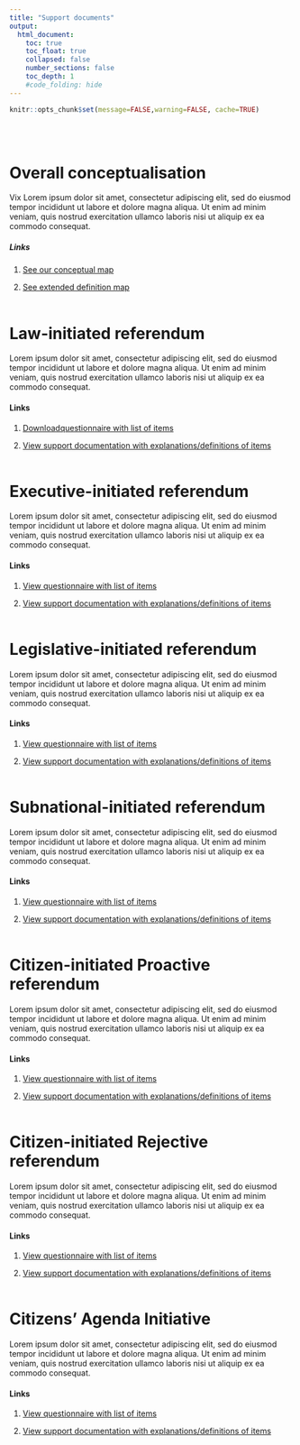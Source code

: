 ```yaml
---
title: "Support documents"
output:
  html_document:
    toc: true
    toc_float: true
    collapsed: false
    number_sections: false
    toc_depth: 1
    #code_folding: hide
---
```


```r
knitr::opts_chunk$set(message=FALSE,warning=FALSE, cache=TRUE)
```
<br/><br/>

# Overall conceptualisation
Vix Lorem ipsum dolor sit amet, consectetur adipiscing elit, sed do eiusmod tempor incididunt ut labore et dolore magna aliqua. Ut enim ad minim veniam, quis nostrud exercitation ullamco laboris nisi ut aliquip ex ea commodo consequat.

##### Links
1. [See our conceptual map](https://fmendez72.github.io/lidd/Liddpages/ConceptualMap.html)

2. [See extended definition map](https://fmendez72.github.io/lidd/Liddpages/ConceptualMap.html)
<br/><br/>

# Law-initiated referendum
Lorem ipsum dolor sit amet, consectetur adipiscing elit, sed do eiusmod tempor incididunt ut labore et dolore magna aliqua. Ut enim ad minim veniam, quis nostrud exercitation ullamco laboris nisi ut aliquip ex ea commodo consequat.

#### Links
1. [Downloadquestionnaire with list of items](https://fmendez72.github.io/lidd/Liddpages/ConceptualMap.html)

2. <a href="https://fmendez72.github.io/lidd/Liddpages/lawInitiatedDefinitions.html" target="_blank">View support documentation with explanations/definitions of items</a>
<br/><br/>

# Executive-initiated referendum
Lorem ipsum dolor sit amet, consectetur adipiscing elit, sed do eiusmod tempor incididunt ut labore et dolore magna aliqua. Ut enim ad minim veniam, quis nostrud exercitation ullamco laboris nisi ut aliquip ex ea commodo consequat.

#### Links
1. [View questionnaire with list of items](https://fmendez72.github.io/lidd/Liddpages/ConceptualMap.html)

2. <a href="https://fmendez72.github.io/lidd/Liddpages/lawInitiatedDefinitions.html" target="_blank">View support documentation with explanations/definitions of items</a>
<br/><br/>

# Legislative-initiated referendum
Lorem ipsum dolor sit amet, consectetur adipiscing elit, sed do eiusmod tempor incididunt ut labore et dolore magna aliqua. Ut enim ad minim veniam, quis nostrud exercitation ullamco laboris nisi ut aliquip ex ea commodo consequat.

#### Links
1. [View questionnaire with list of items](https://fmendez72.github.io/lidd/Liddpages/ConceptualMap.html)

2. <a href="https://fmendez72.github.io/lidd/Liddpages/lawInitiatedDefinitions.html" target="_blank">View support documentation with explanations/definitions of items</a>
<br/><br/>

# Subnational-initiated referendum
Lorem ipsum dolor sit amet, consectetur adipiscing elit, sed do eiusmod tempor incididunt ut labore et dolore magna aliqua. Ut enim ad minim veniam, quis nostrud exercitation ullamco laboris nisi ut aliquip ex ea commodo consequat.

#### Links
1. [View questionnaire with list of items](https://fmendez72.github.io/lidd/Liddpages/ConceptualMap.html)

2. <a href="https://fmendez72.github.io/lidd/Liddpages/lawInitiatedDefinitions.html" target="_blank">View support documentation with explanations/definitions of items</a>
<br/><br/>


# Citizen-initiated Proactive referendum
Lorem ipsum dolor sit amet, consectetur adipiscing elit, sed do eiusmod tempor incididunt ut labore et dolore magna aliqua. Ut enim ad minim veniam, quis nostrud exercitation ullamco laboris nisi ut aliquip ex ea commodo consequat.

#### Links
1. [View questionnaire with list of items](https://fmendez72.github.io/lidd/Liddpages/ConceptualMap.html)

2. <a href="https://fmendez72.github.io/lidd/Liddpages/lawInitiatedDefinitions.html" target="_blank">View support documentation with explanations/definitions of items</a>
<br/><br/>


# Citizen-initiated Rejective referendum
Lorem ipsum dolor sit amet, consectetur adipiscing elit, sed do eiusmod tempor incididunt ut labore et dolore magna aliqua. Ut enim ad minim veniam, quis nostrud exercitation ullamco laboris nisi ut aliquip ex ea commodo consequat.

#### Links
1. [View questionnaire with list of items](https://fmendez72.github.io/lidd/Liddpages/ConceptualMap.html)

2. [View support documentation with explanations/definitions of items](https://fmendez72.github.io/lidd/Liddpages/lawInitiatedDefinitions.html)
<br/><br/>

# Citizens' Agenda Initiative
Lorem ipsum dolor sit amet, consectetur adipiscing elit, sed do eiusmod tempor incididunt ut labore et dolore magna aliqua. Ut enim ad minim veniam, quis nostrud exercitation ullamco laboris nisi ut aliquip ex ea commodo consequat.

#### Links
1. [View questionnaire with list of items](https://fmendez72.github.io/lidd/Liddpages/ConceptualMap.html)

2. <a href="https://fmendez72.github.io/lidd/Liddpages/lawInitiatedDefinitions.html" target="_blank">View support documentation with explanations/definitions of items</a>


